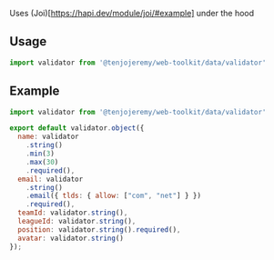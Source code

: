
<Meta title='Data|Validator' />

Uses (Joi)[https://hapi.dev/module/joi/#example] under the hood 


## Usage
```js 
import validator from '@tenjojeremy/web-toolkit/data/validator'
```

## Example

```js
import validator from '@tenjojeremy/web-toolkit/data/validator'

export default validator.object({
  name: validator
    .string()
    .min(3)
    .max(30)
    .required(),
  email: validator
    .string()
    .email({ tlds: { allow: ["com", "net"] } })
    .required(),
  teamId: validator.string(),
  leagueId: validator.string(),
  position: validator.string().required(),
  avatar: validator.string()
});

```